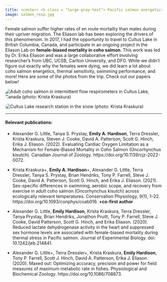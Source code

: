 ```yaml
---
title: <center> <h class = "large-gray-text"> Pacific salmon energetics </h> </center>
image: salmon_resp.jpg
---
```


```{=html}
<style>

#title-block-header {
  margin-block-end: 0rem;
  position: relative;
  margin-top: -1px;
  height: 75px;
}
.large-gray-text {
  letter-spacing: 3px;
  font-weight: 500;
  font-size: 36px; 
  color:  #e3ebef;
  //text-transform: uppercase;
}

</style>
```
<p>

</p>

Female salmon suffer higher rates of en route mortality than males during their upriver migration. The Eliason lab has been exploring the drivers of this phenomenom. In 2017, I had the opportunity to travel to Cultus Lake in British Columbia, Canada, and participate in an ongoing project in the Eliason Lab on **female-biased mortality in coho salmon**. This work was led by Dr. Erika Eliason and was a large collaborative effort involving researcher's from UBC, UCSB, Carlton University, and DFO. While we didn't figure out exactly why the females were dying, we did learn a lot about coho salmon energetics, thermal sensitivity, swimming performance, and more! Here are some of the photos from the trip. Check out our papers below!

::: {layout-ncol="2"}
::: image-container
<img src="salmon_resp.jpg" alt="Adult coho salmon in intermittent flow respirometers in Cultus Lake, Canada (photo: Krista Kraskura)" class="clickable-image" data-src="dsalmon_resp.jpg" style="border-radius: 30px;"/>
:::

::: image-container
<img src="cultus_snow.jpg" alt="Cultus Lake research station in the snow (photo: Krista Kraskura)" class="clickable-image" data-src="cultus_snow.jpg" style="border-radius: 30px;"/>
:::
:::

------------------------------------------------------------------------

#### Relevant publications:

-   Alexander G. Little, Tanya S. Prystay, **Emily A. Hardison**, Terra Dressler, Krista Kraskura, Steven J. Cooke, David A. Patterson, Scott G. Hinch, Erika J. Eliason. (2022). Evaluating Cardiac Oxygen Limitation as a Mechanism for Female-Biased Mortality in Coho Salmon (Oncorhynchus kisutch). Canadian Journal of Zoology. https://doi.org/10.1139/cjz-2022-0072.

-   Krista Kraskura+, **Emily A. Hardison**+, Alexander G. Little, Terra Dressler, Tanya S. Prystay, Brian Hendriks, Tony P. Farrell, Steve J. Cooke, David A. Patterson, Scott G. Hinch, and Erika J. Eliason. (2021). Sex-specific differences in swimming, aerobic scope, and recovery from exercise in adult coho salmon (Oncorhynchus kisutch) across ecologically relevant temperatures. Conservation Physiology, 9(1), 1--22. https://doi.org/10.1093/conphys/coab016. **+co-first author**

-   Alexander G. Little, **Emily Hardison**, Krista Kraskura, Terra Dressler, Tanya Prystay, Brian Hendriks, Jonathon Pruitt, Tony P. Farrell, Steve J. Cooke, David Patterson, Scott G. Hinch, and Erika Eliason. (2020). Reduced lactate dehydrogenase activity in the heart and suppressed sex hormone levels are associated with female-biased mortality during thermal stress in Pacific salmon. Journal of Experimental Biology. doi: 10.1242/jeb.214841.

-   Alexander G. Little+, Terra Dressler+, Krista Kraskura, **Emily Hardison**, Tony P. Farrell, Scott J. Hinch, David A. Patterson, Erika J. Eliason. (2020). Maxed out: Optimizing accuracy, precision and power for field measures of maximum metabolic rate in fishes. Physiological and Biochemical Zoology. https://doi.org/10.1086/708673.
